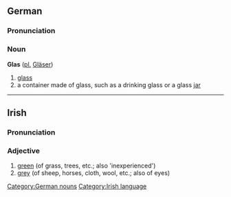 ==German==
===Pronunciation===
{{IPA|[glaːs]}}
===Noun===
'''Glas''' ([[plural|pl.]] [[Gläser]])
#[[glass]]
#a container made of glass, such as a drinking glass or a glass [[jar]]

[[Category:German nouns]]

----
==Irish==
===Pronunciation===
{{IPA|[glas]}}
===Adjective===
#[[green]] (of grass, trees, etc.; also 'inexperienced')
#[[grey]] (of sheep, horses, cloth, wool, etc.; also of eyes)

[[Category:Irish language]]